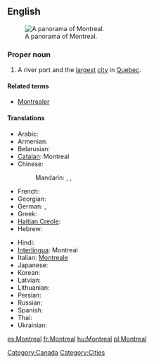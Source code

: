 {{also|Montréal}}
==English==
{{wikipedia}}
[[Image:Montreal Twilight Panorama 2006.jpg|thumb|right|A panorama of Montreal.]]

===Proper noun===
{{en-proper noun}}

# A river port and the [[largest]] [[city]] in [[Quebec]].

====Related terms====
* [[Montrealer]]

====Translations====
{{trans-top|a city in Quebec}}
* Arabic: {{t|ar|مونتريال|m|tr=muntriyaal}}
* Armenian: {{t|hy|Մոնրեալ|tr=Monreal}}
* Belarusian: {{t|be|Манрэаль|m|tr=Manreál’|xs=Belarusian}}
* [[Catalan]]: Montreal
* Chinese:
*: Mandarin: {{t|cmn|蒙特利爾|sc=Hani}},  {{t|cmn|蒙特利尔|tr=Méngtèlì'ěr|sc=Hani}}, {{t|cmn|满地河|tr=Mǎndìhé|sc=Hani}}
* French: {{t+|fr|Montréal|m}}
* Georgian: {{t|ka|მონრეალი|sc=Geor|xs=Georgian}}
* German: {{t-|de|Montreal|n}},  {{t+|de|Montréal|n}}
* Greek: {{t|el|Μόντρεαλ|tr=Móntreal}}
* [[Haitian Creole]]: {{tø|ht|Monreyal}}
* Hebrew: {{t|he|מונטריאול}}
{{trans-mid}}
* Hindi: {{t|hi|मॉन्ट्रियल|tr=monṭriyal|xs=Hindi}}
* [[Interlingua]]: Montreal
* Italian: [[Montreale]] {{f}}
* Japanese: {{t|ja|モントリオー|tr=Montoriōru}}
* Korean: {{t|ko|몬트리올|tr=Monteuriol}}
* Latvian: {{t|lv|Monreāla}}
* Lithuanian: {{t|lt|Monrealis}}
* Persian: {{t|fa|مونترال|xs=Persian}}
* Russian: {{t|ru|Монреаль|m|tr=Monreál’}}
* Spanish: {{t+|es|Montreal|m}}
* Thai: {{t|th|มอนทรีออล}}
* Ukrainian: {{t|uk|Монреаль|m|tr=Monreál’|xs=Ukrainian}}
{{trans-bottom}}

[[Category:Canada]]
[[Category:Cities]]

[[es:Montreal]]
[[fr:Montreal]]
[[hu:Montreal]]
[[pl:Montreal]]